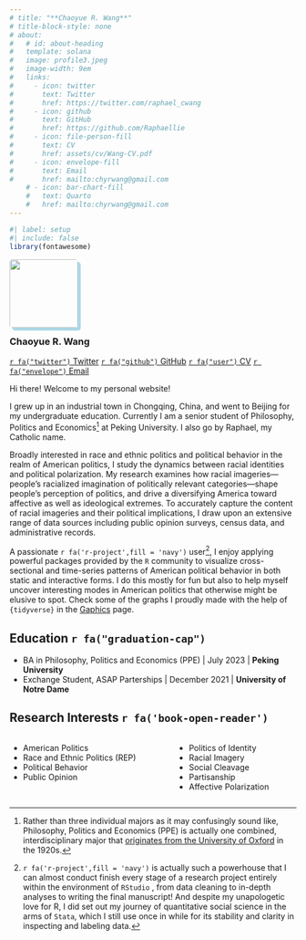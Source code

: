 ```yaml
---
# title: "**Chaoyue R. Wang**"
# title-block-style: none
# about:
#   # id: about-heading
#   template: solana
#   image: profile3.jpeg
#   image-width: 9em
#   links: 
#     - icon: twitter
#       text: Twitter
#       href: https://twitter.com/raphael_cwang
#     - icon: github
#       text: GitHub
#       href: https://github.com/Raphaellie
#     - icon: file-person-fill
#       text: CV
#       href: assets/cv/Wang-CV.pdf
#     - icon: envelope-fill
#       text: Email
#       href: mailto:chyrwang@gmail.com
    # - icon: bar-chart-fill
    #   text: Quarto
    #   href: mailto:chyrwang@gmail.com
---
```


```r
#| label: setup
#| include: false
library(fontawesome)
```

::: {.grid style="row-gap: 0;"}
::: {.g-col-2 .g-col-md-2}
![](profile3.jpeg){style="border-radius: 4%; box-shadow: 5px 5px lightblue;" fig-alt="Raphael on the South Ferry to Staten Island in New York City." width="120"}
:::

::: {.g-col-10 .g-col-md-10}
### **Chaoyue R. Wang** {style="margin-top: 0px;"}

[`r fa("twitter")` Twitter](https://twitter.com/raphael_cwang){.btn .btn-outline-info .btn-sm role="button"} [`r fa("github")` GitHub](https://github.com/Raphaellie){.btn .btn-outline-info .btn-sm role="button"} [`r fa("user")` CV](assets/cv/Wang-CV.pdf){.btn .btn-outline-info .btn-sm role="button"} [`r fa("envelope")` Email](mailto:chyrwang@gmail.com){.btn .btn-outline-info .btn-sm role="button"}


[Hi there! Welcome to my personal website!]{.lead}
:::

::: {.g-col-0 .g-col-md-2}
:::

::: {.g-col-12 .g-col-md-10}
I grew up in an industrial town in Chongqing, China, and went to Beijing for my undergraduate education. Currently I am a senior student of Philosophy, Politics and Economics[^1] at Peking University. I also go by Raphael, my Catholic name.

Broadly interested in race and ethnic politics and political behavior in the realm of American politics, I study the dynamics between racial identities and political polarization. My research examines how racial imageries---people's racialized imagination of politically relevant categories---shape people's perception of politics, and drive a diversifying America toward affective as well as ideological extremes. To accurately capture the content of racial imageries and their political implications, I draw upon an extensive range of data sources including public opinion surveys, census data, and administrative records.

A passionate `r fa('r-project',fill = 'navy')` user[^2], I enjoy applying powerful packages provided by the `R` community to visualize cross-sectional and time-series patterns of American political behavior in both static and interactive forms. I do this mostly for fun but also to help myself uncover interesting modes in American politics that otherwise might be elusive to spot. Check some of the graphs I proudly made with the help of `{tidyverse}` in the [Gaphics](graphics.qmd) page.

## Education `r fa("graduation-cap")`

-   BA in Philosophy, Politics and Economics (PPE) \| July 2023 \| **Peking University**
-   Exchange Student, ASAP Parterships \| December 2021 \| **University of Notre Dame**

## Research Interests `r fa('book-open-reader')`

::: columns
::: column
-   American Politics
-   Race and Ethnic Politics (REP)
-   Political Behavior
-   Public Opinion
:::

::: column
-   Politics of Identity
-   Racial Imagery
-   Social Cleavage
-   Partisanship
-   Affective Polarization
:::
:::
:::
:::

[^1]: Rather than three individual majors as it may confusingly sound like, Philosophy, Politics and Economics (PPE) is actually one combined, interdisciplinary major that [originates from the University of Oxford](https://en.wikipedia.org/wiki/Philosophy,_politics_and_economics) in the 1920s.

[^2]: `r fa('r-project',fill = 'navy')` is actually such a powerhouse that I can almost conduct finish every stage of a research project entirely within the environment of `RStudio` , from data cleaning to in-depth analyses to writing the final manuscript! And despite my unapologetic love for R, I did set out my journey of quantitative social science in the arms of `Stata`, which I still use once in while for its stability and clarity in inspecting and labeling data.
